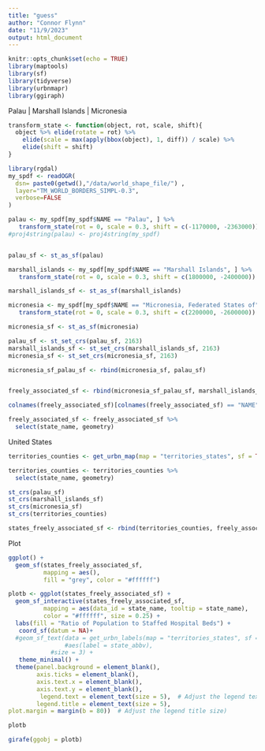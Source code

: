 ```yaml
---
title: "guess"
author: "Connor Flynn"
date: "11/9/2023"
output: html_document
---
```


```r
knitr::opts_chunk$set(echo = TRUE)
library(maptools)
library(sf)
library(tidyverse)
library(urbnmapr)
library(ggiraph) 
```

Palau | Marshall Islands | Micronesia

```r
transform_state <- function(object, rot, scale, shift){
  object %>% elide(rotate = rot) %>%
    elide(scale = max(apply(bbox(object), 1, diff)) / scale) %>%
    elide(shift = shift)
}
```


```r
library(rgdal)
my_spdf <- readOGR( 
  dsn= paste0(getwd(),"/data/world_shape_file/") , 
  layer="TM_WORLD_BORDERS_SIMPL-0.3",
  verbose=FALSE
)
```

```r
palau <- my_spdf[my_spdf$NAME == "Palau", ] %>%
   transform_state(rot = 0, scale = 0.3, shift = c(-1170000, -2363000))
#proj4string(palau) <- proj4string(my_spdf)


palau_sf <- st_as_sf(palau)
```

```r
marshall_islands <- my_spdf[my_spdf$NAME == "Marshall Islands", ] %>%
   transform_state(rot = 0, scale = 0.3, shift = c(1800000, -2400000))

marshall_islands_sf <- st_as_sf(marshall_islands)
```


```r
micronesia <- my_spdf[my_spdf$NAME == "Micronesia, Federated States of", ] %>%
   transform_state(rot = 0, scale = 0.3, shift = c(2200000, -2600000))

micronesia_sf <- st_as_sf(micronesia)
```

```r
palau_sf <- st_set_crs(palau_sf, 2163)
marshall_islands_sf <- st_set_crs(marshall_islands_sf, 2163)
micronesia_sf <- st_set_crs(micronesia_sf, 2163)
```

```r
micronesia_sf_palau_sf <- rbind(micronesia_sf, palau_sf)


freely_associated_sf <- rbind(micronesia_sf_palau_sf, marshall_islands_sf)
```

```r
colnames(freely_associated_sf)[colnames(freely_associated_sf) == "NAME"] ="state_name"
```

```r
freely_associated_sf <- freely_associated_sf %>% 
  select(state_name, geometry)
```


United States

```r
territories_counties <- get_urbn_map(map = "territories_states", sf = TRUE)
```


```r
territories_counties <- territories_counties %>% 
  select(state_name, geometry)
```

```r
st_crs(palau_sf)
st_crs(marshall_islands_sf)
st_crs(micronesia_sf)
st_crs(territories_counties)

```


```r
states_freely_associated_sf <- rbind(territories_counties, freely_associated_sf)
```

Plot 


```r
ggplot() +
  geom_sf(states_freely_associated_sf,
          mapping = aes(),
          fill = "grey", color = "#ffffff")
```

```r
plotb <- ggplot(states_freely_associated_sf) +
  geom_sf_interactive(states_freely_associated_sf,
          mapping = aes(data_id = state_name, tooltip = state_name),
          color = "#ffffff", size = 0.25) +
  labs(fill = "Ratio of Population to Staffed Hospital Beds") +
   coord_sf(datum = NA)+
  #geom_sf_text(data = get_urbn_labels(map = "territories_states", sf = TRUE), 
                #aes(label = state_abbv), 
            #size = 3) +
   theme_minimal() +
  theme(panel.background = element_blank(),
        axis.ticks = element_blank(),
        axis.text.x = element_blank(),
        axis.text.y = element_blank(), 
         legend.text = element_text(size = 5),  # Adjust the legend text size
        legend.title = element_text(size = 5),
plot.margin = margin(b = 80))  # Adjust the legend title size) 

plotb
```

```r
girafe(ggobj = plotb)
```

